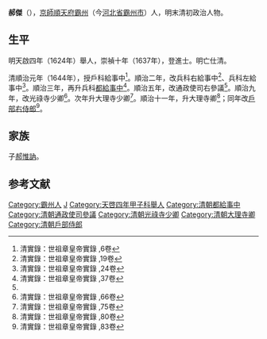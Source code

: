 '''郝傑'''（{{bd|？||？||catIdx=H郝}}），[[京師|京師]][[順天府|順天府]][[霸州|霸州]]（今[[河北省|河北省]][[霸州市|霸州市]]）人，明末清初政治人物。

==生平==
明天啟四年（1624年）舉人，崇禎十年（1637年），登進士。明亡仕清。

清順治元年（1644年），授戶科給事中<ref>清實錄：世祖章皇帝實錄 ,6卷</ref>。順治二年，改兵科右給事中<ref>清實錄：世祖章皇帝實錄 ,19卷</ref>、兵科左給事中<ref>清實錄：世祖章皇帝實錄 ,24卷</ref>。順治三年，再升兵科[[都給事中|都給事中]]<ref name="清實錄：世祖章皇帝實錄 ,37卷">清實錄：世祖章皇帝實錄 ,37卷</ref>。順治五年，改通政使司右參議<ref name="清實錄：世祖章皇帝實錄 ,37卷"/>。順治九年，改光祿寺少卿<ref>清實錄：世祖章皇帝實錄 ,66卷</ref>。次年升大理寺少卿<ref>清實錄：世祖章皇帝實錄 ,75卷</ref>。順治十一年，升大理寺卿<ref>清實錄：世祖章皇帝實錄 ,80卷</ref>；同年改[[戶部右侍郎|戶部右侍郎]]<ref>清實錄：世祖章皇帝實錄 ,83卷</ref>。

== 家族 ==
子[[郝惟訥|郝惟訥]]。

==参考文献==
{{reflist|2}}

{{崇禎十年丁丑科殿試金榜}}

{{Authority control}}

{{DEFAULTSORT:Hao郝}}
[[Category:霸州人|Category:霸州人]]
[[Category:郝姓|J]]
[[Category:天啓四年甲子科舉人|Category:天啓四年甲子科舉人]]
[[Category:清朝都給事中|Category:清朝都給事中]]
[[Category:清朝通政使司參議|Category:清朝通政使司參議]]
[[Category:清朝光祿寺少卿|Category:清朝光祿寺少卿]]
[[Category:清朝大理寺卿|Category:清朝大理寺卿]]
[[Category:清朝戶部侍郎|Category:清朝戶部侍郎]]


{{清朝人物小作品}}